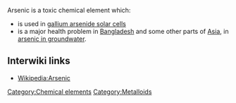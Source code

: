 Arsenic is a toxic chemical element which:
* is used in [[gallium arsenide solar cells]]
* is a major health problem in [[Bangladesh]] and some other parts of [[Asia]], in [[arsenic in groundwater]].

{{disambig}}

== Interwiki links ==

* [[Wikipedia:Arsenic]]

[[Category:Chemical elements]]
[[Category:Metalloids]]